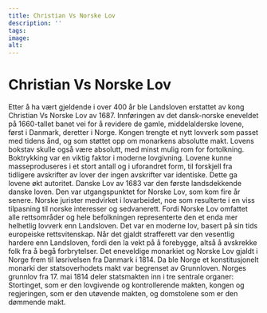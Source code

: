 ```yaml
---
title: Christian Vs Norske Lov
description: ''
tags:
image: 
alt: 
---
```



# Christian Vs Norske Lov

<Container stil="initial side">
    Etter å ha vært gjeldende i over 400 år ble Landsloven erstattet av kong Christian Vs Norske Lov av 1687. Innføringen av det dansk-norske eneveldet på 1660-tallet banet vei for å revidere de gamle, middelalderske lovene, først i Danmark, deretter i Norge. Kongen trengte et nytt lovverk som passet med tidens ånd, og som støttet opp om monarkens absolutte makt. Lovens bokstav skulle også være absolutt, med minst mulig rom for fortolkning. Boktrykking var en viktig faktor i moderne lovgivning. Lovene kunne masseproduseres i et stort antall og i uforandret form, til forskjell fra tidligere avskrifter av lover der ingen avskrifter var identiske. Dette ga lovene økt autoritet. Danske Lov av 1683 var den første landsdekkende danske loven. Den var utgangspunktet for Norske Lov, som kom fire år senere. Norske jurister medvirket i lovarbeidet, noe som resulterte i en viss tilpasning til norske interesser og sedvanerett. Fordi Norske Lov omfattet alle rettsområder og hele befolkningen representerte den et enda mer helhetlig lovverk enn Landsloven. Det var en moderne lov, basert på sin tids europeiske rettsvitenskap. Når det gjaldt strafferett var den vesentlig hardere enn Landsloven, fordi den la vekt på å forebygge, altså å avskrekke folk fra å begå forbrytelser. Det eneveldige monarkiet og Norske Lov gjaldt i Norge frem til løsrivelsen fra Danmark i 1814. Da ble Norge et konstitusjonelt monarki der statsoverhodets makt var begrenset av Grunnloven. Norges grunnlov fra 17. mai 1814 deler statsmakten inn i tre sentrale organer: Stortinget, som er den lovgivende og kontrollerende makten, kongen og regjeringen, som er den utøvende makten, og domstolene som er den dømmende makt.
</Container>